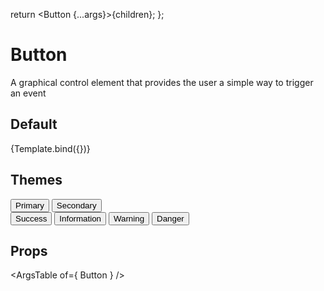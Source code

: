 
<Meta title="Atoms/Button" component={Button} />

  return <Button {...args}>{children}</Button>;
};

# Button

A graphical control element that provides the user a simple way to trigger an event

## Default

<Canvas>
  <Story
    name="Default"
    args={{
      theme: "primary",
      children: "Click Me!",
    }}
    argTypes={{
      theme: {
        options: ["primary", "secondary", "success", "info", "warn", "danger"],
        control: { type: "radio" },
      },
    }}
  >
    {Template.bind({})}
  </Story>
</Canvas>

## Themes

<Canvas>
  <Story name="Themes">
    <div className="space-x-2 mb-4">
      <Button>Primary</Button>
      <Button theme="secondary">Secondary</Button>
    </div>
    <div className="space-x-2 mb-4">
      <Button theme="success">Success</Button>
      <Button theme="info">Information</Button>
      <Button theme="warn">Warning</Button>
      <Button theme="danger">Danger</Button>
    </div>
  </Story>
</Canvas>

## Props

<ArgsTable of={ Button } />